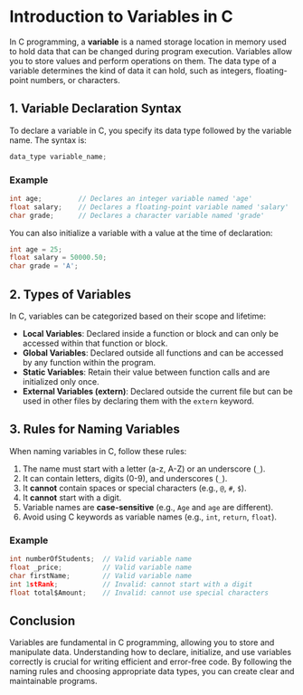 # Introduction to Variables in C

In C programming, a **variable** is a named storage location in memory used to hold data that can be changed during program execution. Variables allow you to store values and perform operations on them. The data type of a variable determines the kind of data it can hold, such as integers, floating-point numbers, or characters.

## 1. Variable Declaration Syntax

To declare a variable in C, you specify its data type followed by the variable name. The syntax is:

```c
data_type variable_name;
```

### Example

```c
int age;         // Declares an integer variable named 'age'
float salary;    // Declares a floating-point variable named 'salary'
char grade;      // Declares a character variable named 'grade'
```

You can also initialize a variable with a value at the time of declaration:

```c
int age = 25;
float salary = 50000.50;
char grade = 'A';
```

## 2. Types of Variables

In C, variables can be categorized based on their scope and lifetime:

- **Local Variables**: Declared inside a function or block and can only be accessed within that function or block.
- **Global Variables**: Declared outside all functions and can be accessed by any function within the program.
- **Static Variables**: Retain their value between function calls and are initialized only once.
- **External Variables (extern)**: Declared outside the current file but can be used in other files by declaring them with the `extern` keyword.

## 3. Rules for Naming Variables

When naming variables in C, follow these rules:

1. The name must start with a letter (a-z, A-Z) or an underscore (`_`).
2. It can contain letters, digits (0-9), and underscores (`_`).
3. It **cannot** contain spaces or special characters (e.g., `@`, `#`, `$`).
4. It **cannot** start with a digit.
5. Variable names are **case-sensitive** (e.g., `Age` and `age` are different).
6. Avoid using C keywords as variable names (e.g., `int`, `return`, `float`).

### Example

```c
int numberOfStudents;  // Valid variable name
float _price;          // Valid variable name
char firstName;        // Valid variable name
int 1stRank;           // Invalid: cannot start with a digit
float total$Amount;    // Invalid: cannot use special characters
```

## Conclusion

Variables are fundamental in C programming, allowing you to store and manipulate data. Understanding how to declare, initialize, and use variables correctly is crucial for writing efficient and error-free code. By following the naming rules and choosing appropriate data types, you can create clear and maintainable programs.
